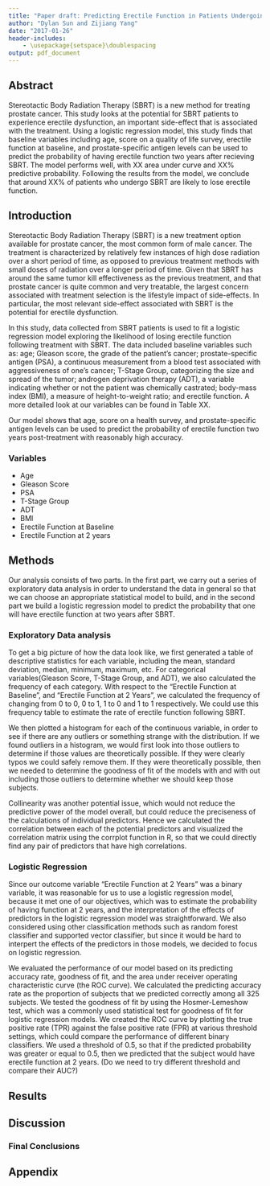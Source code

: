 ```yaml
---
title: "Paper draft: Predicting Erectile Function in Patients Undergoing Stereotactic Body Radiation Therapy"
author: "Dylan Sun and Zijiang Yang"
date: "2017-01-26"
header-includes:
    - \usepackage{setspace}\doublespacing
output: pdf_document
---
```


## Abstract
Stereotactic Body Radiation Therapy (SBRT) is a new method for treating prostate cancer. This study looks at the potential for SBRT patients to experience erectile dysfunction, an important side-effect that is associated with the treatment. Using a logistic regression model, this study finds that baseline variables including age, score on a quality of life survey, erectile function at baseline, and prostate-specific antigen levels can be used to predict the probability of having erectile function two years after recieving SBRT. The model performs well, with XX area under curve and XX% predictive probability. Following the results from the model, we conclude that around XX% of patients who undergo SBRT are likely to lose erectile function. 

## Introduction
Stereotactic Body Radiation Therapy (SBRT) is a new treatment option available for prostate cancer, the most common form of male cancer. The treatment is characterized by relatively few instances of high dose radiation over a short period of time, as opposed to previous treatment methods with small doses of radiation over a longer period of time. Given that SBRT has around the same tumor kill effectiveness as the previous treatment, and that prostate cancer is quite common and very treatable, the largest concern associated with treatment selection is the lifestyle impact of side-effects. In particular, the most relevant side-effect associated with SBRT is the potential for erectile dysfunction. 

In this study, data collected from SBRT patients is used to fit a logistic regression model exploring the likelihood of losing erectile function following treatment with SBRT. The data included baseline variables such as: age; Gleason score, the grade of the patient's cancer; prostate-specific antigen (PSA), a continuous measurement from a blood test associated with aggressiveness of one's cancer; T-Stage Group, categorizing the size and spread of the tumor; androgen deprivation therapy (ADT), a variable indicating whether or not the patient was chemically castrated; body-mass index (BMI), a measure of height-to-weight ratio; and erectile function. A more detailed look at our variables can be found in Table XX.

Our model shows that age, score on a health survey, and prostate-specific antigen levels can be used to predict the probability of erectile function two years post-treatment with reasonably high accuracy. 



### Variables
- Age
- Gleason Score
- PSA
- T-Stage Group
- ADT
- BMI
- Erectile Function at Baseline
- Erectile Function at 2 years

## Methods


Our analysis consists of two parts. In the first part, we carry out a series of exploratory data analysis in order to understand the data in general so that we can choose an appropriate statistical model to build, and in the second part we build a logistic regression model to predict the probability that one will have erectile function at two years after SBRT.

### Exploratory Data analysis
To get a big picture of how the data look like, we first generated a table of descriptive statistics for each variable, including the mean, standard deviation, median, minimum, maximum, etc. For categorical variables(Gleason Score, T-Stage Group, and ADT), we also calculated the frequency of each category. With respect to the "Erectile Function at Baseline", and "Erectile Function at 2 Years", we calculated the frequency of changing from 0 to 0, 0 to 1, 1 to 0 and 1 to 1 respectively. We could use this frequency table to estimate the rate of erectile function following SBRT.

We then plotted a histogram for each of the continuous variable, in order to see if there are any outliers or something strange with the distribution. If we found outliers in a histogram, we would first look into those outliers to determine if those values are theoretically possible. If they were clearly typos we could safely remove them. If they were theoretically possible, then we needed to determine the goodness of fit of the models with and with out including those outliers to determine whether we should keep those subjects.

Collinearity was another potential issue, which would not reduce the predictive power of the model overall, but could reduce the preciseness of the calculations of individual predictors. Hence we calculated the correlation between each of the potential predictors and visualized the correlation matrix using the corrplot function in R, so that we could directly find any pair of predictors that have high correlations.

### Logistic Regression
Since our outcome variable "Erectile Function at 2 Years" was a binary variable, it was reasonable for us to use a logistic regression model, because it met one of our objectives, which was to estimate the probability of having function at 2 years, and the interpretation of the effects of predictors in the logistic regression model was straightforward. We also considered using other classification methods such as random forest classifier and supported vector classifier, but since it would be hard to interpert the effects of the predictors in those models, we decided to focus on logistic regression.

We evaluated the performance of our model based on its predicting accuracy rate, goodness of fit, and the area under receiver operating characteristic curve (the ROC curve). We calculated the predicting accuracy rate as the proportion of subjects that we predicted correctly among all 325 subjects. We tested the goodness of fit by using the Hosmer-Lemeshow test, which was a commonly used statistical test for goodness of fit for logistic regression models. We created the ROC curve by plotting the true positive rate (TPR) against the false positive rate (FPR) at various threshold settings, which could compare the performance of different binary classifiers. We used a threshold of 0.5, so that if the predicted probability was greater or equal to 0.5, then we predicted that the subject would have erectile function at 2 years. (Do we need to try different threshold and compare their AUC?)


## Results


## Discussion


### Final Conclusions


## Appendix
